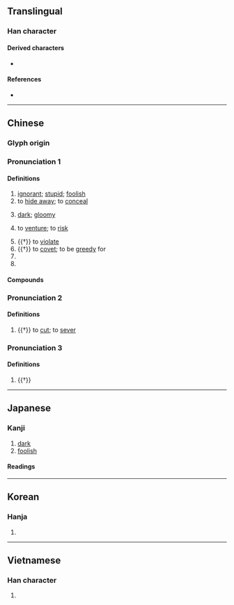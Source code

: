 {{also|味}}
{{character info/new}}
==Translingual==

===Han character===
{{Han char|rn=72|rad=日|as=05|sn=9|four=65090|canj=AJD|ids=⿰日未}}

====Derived characters====
* {{l|mul|[[𮦠]]}}

====References====
* {{Han ref|kx=0493.120|dkj=13846|dj=0857.010|hdz=21497.010|uh=6627|ud=26151|bh=AC4E|bd=44110}}

----

==Chinese==
{{zh-forms}}

===Glyph origin===
{{Han etym}}

===Pronunciation 1===
{{zh-pron
|m=mèi
|c=mui6
|mn=ml:bōe/xm:mūi/tw,zz:māi/qz,xm,zz:bī
|mn-t=muê6
|mc=y
|oc=y
|cat=a,v,n
}}

====Definitions====
{{zh-hanzi}}

# [[ignorant]]; [[stupid]]; [[foolish]]
# to [[hide away]]; to [[conceal]]
# {{lb|zh|literary}} [[dark]]; [[gloomy]]
# {{lb|zh|literary}} to [[venture]]; to [[risk]]
# {{†}} to [[violate]]
# {{†}} to [[covet]]; to be [[greedy]] for
# {{n-g|An ancient type of music in eastern tribes in ancient China.}}
# {{n-g|A star.}}

====Compounds====
{{zh-der|一行三昧|兼弱攻昧|個中三昧|愚昧|念佛三昧|得其三昧|幽昧|三昧真火|愚昧無知|不揣冒昧|夷昧|三昧|冒昧從事|一昧|冒昧|檮昧|沖昧|暗昧|濛昧不清|曖昧|昧死以聞|昧沒|昧下|昧己瞞心|昧理|昧地謾天|昧信|昧旦|朦昧執迷|昧行|昧谷|昧良心|拾金不昧|瞞昧|瞞心昧己|昧爽|昧死|瞞天昧地|昧旦晨興|昏昧|禍來神昧|晻昧|濛昧|昧心|昧心取利|矇昧|法華三昧|晦昧|昧昧|昧心錢|昧地瞞天|蒙昧|謾天昧地|茫昧|貪昧|遊戲三昧|素昧生平|若昧平生|般舟三昧|至誠無昧|素昧平生|聳昧|草昧|蒙昧無知}}

===Pronunciation 2===
{{zh-pron
|m=wěn
|cat=v
}}

====Definitions====
{{zh-hanzi}}

# {{†}} to [[cut]]; to [[sever]]

===Pronunciation 3===
{{zh-pron
|m=mò
|cat=v
}}

====Definitions====
{{zh-hanzi}}

# {{†}} {{n-g|Used in person's names.}}

----

==Japanese==

===Kanji===
{{ja-kanji|grade=c|rs=日05}}

# [[dark]]
# [[foolish]]

====Readings====
{{ja-readings
|goon=まい
|kanon=ばい
|kun=くら-い, むさぼ-る
}}

----

==Korean==

===Hanja===
{{ko-hanja|hangeul=매|eumhun=|rv=mae|mr=mae|y=may}}

# {{defn|lang=ko|sort=日05}}

----

==Vietnamese==

===Han character===
{{vi-hantu|[[muội]], [[mội]]|rs=日05}}

# {{defn|lang=vi|sort=日05}}
